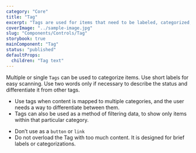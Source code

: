 ```yaml
---
category: "Core"
title: "Tag"
excerpt: "Tags are used for items that need to be labeled, categorized, or organized using keywords that describe them."
coverImage: "../sample-image.jpg"
slug: "Components/Controls/Tag"
storybook: true
mainComponent: "Tag"
status: "published"
defaultProps:
  children: "Tag text"
---
```


Multiple or single `Tags` can be used to categorize items. Use short labels for easy scanning. Use two words only if necessary to describe the status and differentiate it from other tags.

<DoUse>

- Use tags when content is mapped to multiple categories, and the user needs a way to differentiate between them.
- Tags can also be used as a method of filtering data, to show only items within that particular category.

</DoUse>

<DoNotUse>

- Don’t use as a `button` or `link`
- Do not overload the Tag with too much content. It is designed for brief labels or categorizations.

</DoNotUse>
